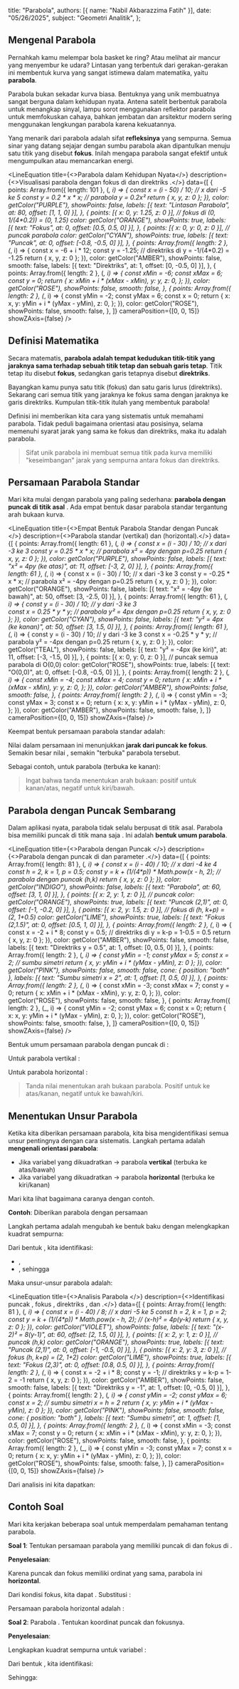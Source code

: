   title: "Parabola",
  authors: [{ name: "Nabil Akbarazzima Fatih" }],
  date: "05/26/2025",
  subject: "Geometri Analitik",
};


## Mengenal Parabola

Pernahkah kamu melempar bola basket ke ring? Atau melihat air mancur yang menyembur ke udara? Lintasan yang terbentuk dari gerakan-gerakan ini membentuk kurva yang sangat istimewa dalam matematika, yaitu **parabola**.

Parabola bukan sekadar kurva biasa. Bentuknya yang unik membuatnya sangat berguna dalam kehidupan nyata. Antena satelit berbentuk parabola untuk menangkap sinyal, lampu sorot menggunakan reflektor parabola untuk memfokuskan cahaya, bahkan jembatan dan arsitektur modern sering menggunakan lengkungan parabola karena kekuatannya.

Yang menarik dari parabola adalah sifat **refleksinya** yang sempurna. Semua sinar yang datang sejajar dengan sumbu parabola akan dipantulkan menuju satu titik yang disebut **fokus**. Inilah mengapa parabola sangat efektif untuk mengumpulkan atau memancarkan energi.

<LineEquation
  title={<>Parabola <InlineMath math="y = ax^2" /> dalam Kehidupan Nyata</>}
  description={<>Visualisasi parabola dengan fokus di <InlineMath math="F(0, \frac{1}{4a})" /> dan direktriks <InlineMath math="y = -\frac{1}{4a}" />.</>}
  data={[
    {
      points: Array.from({ length: 101 }, (_, i) => {
        const x = (i - 50) / 10; // x dari -5 ke 5
        const y = 0.2 * x * x; // parabola y = 0.2x²
        return { x, y, z: 0 };
      }),
      color: getColor("PURPLE"),
      showPoints: false,
      labels: [{ text: "Lintasan Parabola", at: 80, offset: [1, 1, 0] }],
    },
    {
      points: [{ x: 0, y: 1.25, z: 0 }], // fokus di (0, 1/(4*0.2)) = (0, 1.25)
      color: getColor("ORANGE"),
      showPoints: true,
      labels: [{ text: "Fokus", at: 0, offset: [0.5, 0.5, 0] }],
    },
    {
      points: [{ x: 0, y: 0, z: 0 }], // puncak parabola
      color: getColor("CYAN"),
      showPoints: true,
      labels: [{ text: "Puncak", at: 0, offset: [-0.8, -0.5, 0] }],
    },
    {
      points: Array.from({ length: 2 }, (_, i) => {
        const x = -6 + i * 12;
        const y = -1.25; // direktriks di y = -1/(4*0.2) = -1.25
        return { x, y, z: 0 };
      }),
      color: getColor("AMBER"),
      showPoints: false,
      smooth: false,
      labels: [{ text: "Direktriks", at: 1, offset: [0, -0.5, 0] }],
    },
    {
      points: Array.from({ length: 2 }, (_, i) => {
        const xMin = -6;
        const xMax = 6;
        const y = 0;
        return {
          x: xMin + i * (xMax - xMin),
          y: y,
          z: 0,
        };
      }),
      color: getColor("ROSE"),
      showPoints: false,
      smooth: false,
    },
    {
      points: Array.from({ length: 2 }, (_, i) => {
        const yMin = -2;
        const yMax = 6;
        const x = 0;
        return {
          x: x,
          y: yMin + i * (yMax - yMin),
          z: 0,
        };
      }),
      color: getColor("ROSE"),
      showPoints: false,
      smooth: false,
    },
  ]}
  cameraPosition={[0, 0, 15]}
  showZAxis={false}
/>

## Definisi Matematika

Secara matematis, **parabola adalah tempat kedudukan titik-titik yang jaraknya sama terhadap sebuah titik tetap dan sebuah garis tetap**. Titik tetap itu disebut **fokus**, sedangkan garis tetapnya disebut **direktriks**.

Bayangkan kamu punya satu titik (fokus) dan satu garis lurus (direktriks). Sekarang cari semua titik yang jaraknya ke fokus sama dengan jaraknya ke garis direktriks. Kumpulan titik-titik itulah yang membentuk parabola!

Definisi ini memberikan kita cara yang sistematis untuk memahami parabola. Tidak peduli bagaimana orientasi atau posisinya, selama memenuhi syarat jarak yang sama ke fokus dan direktriks, maka itu adalah parabola.

> Sifat unik parabola ini membuat semua titik pada kurva memiliki "keseimbangan" jarak yang sempurna antara fokus dan direktriks.

## Persamaan Parabola Standar

Mari kita mulai dengan parabola yang paling sederhana: **parabola dengan puncak di titik asal** <InlineMath math="O(0,0)" />. Ada empat bentuk dasar parabola standar tergantung arah bukaan kurva.

<LineEquation
  title={<>Empat Bentuk Parabola Standar dengan Puncak <InlineMath math="O(0,0)" /></>}
  description={<>Parabola standar <InlineMath math="x^2 = 4py" /> (vertikal) dan <InlineMath math="y^2 = 4px" /> (horizontal).</>}
  data={[
    {
      points: Array.from({ length: 61 }, (_, i) => {
        const x = (i - 30) / 10; // x dari -3 ke 3
        const y = 0.25 * x * x; // parabola x² = 4py dengan p=0.25
        return { x, y, z: 0 };
      }),
      color: getColor("PURPLE"),
      showPoints: false,
      labels: [{ text: "x² = 4py (ke atas)", at: 11, offset: [-3, 2, 0] }],
    },
    {
      points: Array.from({ length: 61 }, (_, i) => {
        const x = (i - 30) / 10; // x dari -3 ke 3
        const y = -0.25 * x * x; // parabola x² = -4py dengan p=0.25
        return { x, y, z: 0 };
      }),
      color: getColor("ORANGE"),
      showPoints: false,
      labels: [{ text: "x² = -4py (ke bawah)", at: 50, offset: [3, -2.5, 0] }],
    },
    {
      points: Array.from({ length: 61 }, (_, i) => {
        const y = (i - 30) / 10; // y dari -3 ke 3  
        const x = 0.25 * y * y; // parabola y² = 4px dengan p=0.25
        return { x, y, z: 0 };
      }),
      color: getColor("CYAN"),
      showPoints: false,
      labels: [{ text: "y² = 4px (ke kanan)", at: 50, offset: [3, 1.5, 0] }],
    },
    {
      points: Array.from({ length: 61 }, (_, i) => {
        const y = (i - 30) / 10; // y dari -3 ke 3
        const x = -0.25 * y * y; // parabola y² = -4px dengan p=0.25
        return { x, y, z: 0 };
      }),
      color: getColor("TEAL"),
      showPoints: false,
      labels: [{ text: "y² = -4px (ke kiri)", at: 11, offset: [-3, -1.5, 0] }],
    },
    {
      points: [{ x: 0, y: 0, z: 0 }], // puncak semua parabola di O(0,0)
      color: getColor("ROSE"),
      showPoints: true,
      labels: [{ text: "O(0,0)", at: 0, offset: [-0.8, -0.5, 0] }],
    },
    {
      points: Array.from({ length: 2 }, (_, i) => {
        const xMin = -4;
        const xMax = 4;
        const y = 0;
        return {
          x: xMin + i * (xMax - xMin),
          y: y,
          z: 0,
        };
      }),
      color: getColor("AMBER"),
      showPoints: false,
      smooth: false,
    },
    {
      points: Array.from({ length: 2 }, (_, i) => {
        const yMin = -3;
        const yMax = 3;
        const x = 0;
        return {
          x: x,
          y: yMin + i * (yMax - yMin),
          z: 0,
        };
      }),
      color: getColor("AMBER"),
      showPoints: false,
      smooth: false,
    },
  ]}
  cameraPosition={[0, 0, 15]}
  showZAxis={false}
/>

Keempat bentuk persamaan parabola standar adalah:

<div className="flex flex-col gap-4">
  <BlockMath math="y^2 = 4px \quad \text{(terbuka ke kanan)}" />
  <BlockMath math="y^2 = -4px \quad \text{(terbuka ke kiri)}" />
  <BlockMath math="x^2 = 4py \quad \text{(terbuka ke atas)}" />
  <BlockMath math="x^2 = -4py \quad \text{(terbuka ke bawah)}" />
</div>

Nilai <InlineMath math="p" /> dalam persamaan ini menunjukkan **jarak dari puncak ke fokus**. Semakin besar nilai <InlineMath math="p" />, semakin "terbuka" parabola tersebut.

Sebagai contoh, untuk parabola <InlineMath math="y^2 = 4px" /> (terbuka ke kanan):

<div className="flex flex-col gap-4">
  <BlockMath math="\text{Puncak: } (0, 0)" />
  <BlockMath math="\text{Fokus: } (p, 0)" />
  <BlockMath math="\text{Direktriks: } x = -p" />
  <BlockMath math="\text{Sumbu simetri: sumbu } X" />
</div>

> Ingat bahwa tanda <InlineMath math="p" /> menentukan arah bukaan: positif untuk kanan/atas, negatif untuk kiri/bawah.

## Parabola dengan Puncak Sembarang

Dalam aplikasi nyata, parabola tidak selalu berpusat di titik asal. Parabola bisa memiliki puncak di titik mana saja <InlineMath math="(h, k)" />. Ini adalah **bentuk umum parabola**.

<LineEquation
  title={<>Parabola <InlineMath math="(x-h)^2 = 4p(y-k)" /> dengan Puncak <InlineMath math="(h,k)" /></>}
  description={<>Parabola dengan puncak di <InlineMath math="(2, 1)" /> dan parameter <InlineMath math="p = 0.5" />.</>}
  data={[
    {
      points: Array.from({ length: 81 }, (_, i) => {
        const x = (i - 40) / 10; // x dari -4 ke 4
        const h = 2, k = 1, p = 0.5;
        const y = k + (1/(4*p)) * Math.pow(x - h, 2); // parabola dengan puncak (h,k)
        return { x, y, z: 0 };
      }),
      color: getColor("INDIGO"),
      showPoints: false,
      labels: [{ text: "Parabola", at: 60, offset: [3, 1, 0] }],
    },
    {
      points: [{ x: 2, y: 1, z: 0 }], // puncak
      color: getColor("ORANGE"),
      showPoints: true,
      labels: [{ text: "Puncak (2,1)", at: 0, offset: [-1, -0.2, 0] }],
    },
    {
      points: [{ x: 2, y: 1.5, z: 0 }], // fokus di (h, k+p) = (2, 1+0.5)
      color: getColor("LIME"),
      showPoints: true,
      labels: [{ text: "Fokus (2,1.5)", at: 0, offset: [0.5, 1, 0] }],
    },
    {
      points: Array.from({ length: 2 }, (_, i) => {
        const x = -2 + i * 8;
        const y = 0.5; // direktriks di y = k-p = 1-0.5 = 0.5
        return { x, y, z: 0 };
      }),
      color: getColor("AMBER"),
      showPoints: false,
      smooth: false,
      labels: [{ text: "Direktriks y = 0.5", at: 1, offset: [0, 0.5, 0] }],
    },
    {
      points: Array.from({ length: 2 }, (_, i) => {
        const yMin = -1;
        const yMax = 5;
        const x = 2; // sumbu simetri
        return { x, y: yMin + i * (yMax - yMin), z: 0 };
      }),
      color: getColor("PINK"),
      showPoints: false,
      smooth: false,
      cone: { position: "both" },
      labels: [{ text: "Sumbu simetri x = 2", at: 1, offset: [1, 0.5, 0] }],
    },
    {
      points: Array.from({ length: 2 }, (_, i) => {
        const xMin = -3;
        const xMax = 7;
        const y = 0;
        return {
          x: xMin + i * (xMax - xMin),
          y: y,
          z: 0,
        };
      }),
      color: getColor("ROSE"),
      showPoints: false,
      smooth: false,
    },
    {
      points: Array.from({ length: 2 }, (_, i) => {
        const yMin = -2;
        const yMax = 6;
        const x = 0;
        return {
          x: x,
          y: yMin + i * (yMax - yMin),
          z: 0,
        };
      }),
      color: getColor("ROSE"),
      showPoints: false,
      smooth: false,
    },
  ]}
  cameraPosition={[0, 0, 15]}
  showZAxis={false}
/>

Bentuk umum persamaan parabola dengan puncak di <InlineMath math="(h, k)" />:

<div className="flex flex-col gap-4">
  <BlockMath math="(y-k)^2 = 4p(x-h) \quad \text{(horizontal)}" />
  <BlockMath math="(x-h)^2 = 4p(y-k) \quad \text{(vertikal)}" />
</div>

Untuk parabola vertikal <InlineMath math="(x-h)^2 = 4p(y-k)" />:

<div className="flex flex-col gap-4">
  <BlockMath math="\text{Puncak: } (h, k)" />
  <BlockMath math="\text{Fokus: } (h, k+p)" />
  <BlockMath math="\text{Direktriks: } y = k-p" />
  <BlockMath math="\text{Sumbu simetri: } x = h" />
</div>

Untuk parabola horizontal <InlineMath math="(y-k)^2 = 4p(x-h)" />:

<div className="flex flex-col gap-4">
  <BlockMath math="\text{Puncak: } (h, k)" />
  <BlockMath math="\text{Fokus: } (h+p, k)" />
  <BlockMath math="\text{Direktriks: } x = h-p" />
  <BlockMath math="\text{Sumbu simetri: } y = k" />
</div>

> Tanda nilai <InlineMath math="p" /> menentukan arah bukaan parabola. Positif untuk ke atas/kanan, negatif untuk ke bawah/kiri.

## Menentukan Unsur Parabola

Ketika kita diberikan persamaan parabola, kita bisa mengidentifikasi semua unsur pentingnya dengan cara sistematis. Langkah pertama adalah **mengenali orientasi parabola**:

- Jika variabel <InlineMath math="x" /> yang dikuadratkan → parabola **vertikal** (terbuka ke atas/bawah)
- Jika variabel <InlineMath math="y" /> yang dikuadratkan → parabola **horizontal** (terbuka ke kiri/kanan)

Mari kita lihat bagaimana caranya dengan contoh.

**Contoh**: Diberikan parabola dengan persamaan <InlineMath math="x^2 - 4x - 8y + 12 = 0" />

Langkah pertama adalah mengubah ke bentuk baku dengan melengkapkan kuadrat sempurna:

<div className="flex flex-col gap-4">
  <BlockMath math="x^2 - 4x - 8y + 12 = 0" />
  <BlockMath math="x^2 - 4x = 8y - 12" />
  <BlockMath math="x^2 - 4x + 4 = 8y - 12 + 4" />
  <BlockMath math="(x-2)^2 = 8y - 8" />
  <BlockMath math="(x-2)^2 = 8(y-1)" />
</div>

Dari bentuk <InlineMath math="(x-2)^2 = 8(y-1)" />, kita identifikasi:

- <InlineMath math="h = 2" />, <InlineMath math="k = 1" />
- <InlineMath math="4p = 8" />, sehingga <InlineMath math="p = 2" />

Maka unsur-unsur parabola adalah:

<LineEquation
  title={<>Analisis Parabola <InlineMath math="(x-2)^2 = 8(y-1)" /></>}
  description={<>Identifikasi puncak <InlineMath math="(2,1)" />, fokus <InlineMath math="(2,3)" />, direktriks <InlineMath math="y = -1" />, dan <InlineMath math="p = 2" />.</>}
  data={[
    {
      points: Array.from({ length: 81 }, (_, i) => {
        const x = (i - 40) / 8; // x dari -5 ke 5
        const h = 2, k = 1, p = 2;
        const y = k + (1/(4*p)) * Math.pow(x - h, 2); // (x-h)² = 4p(y-k)
        return { x, y, z: 0 };
      }),
      color: getColor("VIOLET"),
      showPoints: false,
      labels: [{ text: "(x-2)² = 8(y-1)", at: 60, offset: [2, 1.5, 0] }],
    },
    {
      points: [{ x: 2, y: 1, z: 0 }], // puncak (h,k)
      color: getColor("ORANGE"),
      showPoints: true,
      labels: [{ text: "Puncak (2,1)", at: 0, offset: [-1, -0.5, 0] }],
    },
    {
      points: [{ x: 2, y: 3, z: 0 }], // fokus (h, k+p) = (2, 1+2)
      color: getColor("LIME"),
      showPoints: true,
      labels: [{ text: "Fokus (2,3)", at: 0, offset: [0.8, 0.5, 0] }],
    },
    {
      points: Array.from({ length: 2 }, (_, i) => {
        const x = -2 + i * 8;
        const y = -1; // direktriks y = k-p = 1-2 = -1
        return { x, y, z: 0 };
      }),
      color: getColor("AMBER"),
      showPoints: false,
      smooth: false,
      labels: [{ text: "Direktriks y = -1", at: 1, offset: [0, -0.5, 0] }],
    },
    {
      points: Array.from({ length: 2 }, (_, i) => {
        const yMin = -2;
        const yMax = 6;
        const x = 2; // sumbu simetri x = h = 2
        return { x, y: yMin + i * (yMax - yMin), z: 0 };
      }),
      color: getColor("PINK"),
      showPoints: false,
      smooth: false,
      cone: { position: "both" },
      labels: [{ text: "Sumbu simetri", at: 1, offset: [1, 0.5, 0] }],
    },
    {
      points: Array.from({ length: 2 }, (_, i) => {
        const xMin = -3;
        const xMax = 7;
        const y = 0;
        return {
          x: xMin + i * (xMax - xMin),
          y: y,
          z: 0,
        };
      }),
      color: getColor("ROSE"),
      showPoints: false,
      smooth: false,
    },
    {
      points: Array.from({ length: 2 }, (_, i) => {
        const yMin = -3;
        const yMax = 7;
        const x = 0;
        return {
          x: x,
          y: yMin + i * (yMax - yMin),
          z: 0,
        };
      }),
      color: getColor("ROSE"),
      showPoints: false,
      smooth: false,
    },
  ]}
  cameraPosition={[0, 0, 15]}
  showZAxis={false}
/>

Dari analisis ini kita dapatkan:

<div className="flex flex-col gap-4">
  <BlockMath math="\text{Puncak: } (2, 1)" />
  <BlockMath math="\text{Fokus: } (2, 3)" />
  <BlockMath math="\text{Direktriks: } y = -1" />
  <BlockMath math="\text{Sumbu simetri: } x = 2" />
  <BlockMath math="\text{Arah bukaan: ke atas (karena } p = 2 > 0\text{)}" />
</div>

## Contoh Soal

Mari kita kerjakan beberapa soal untuk memperdalam pemahaman tentang parabola.

**Soal 1**: Tentukan persamaan parabola yang memiliki puncak di <InlineMath math="(1, -2)" /> dan fokus di <InlineMath math="(4, -2)" />.

**Penyelesaian**:

Karena puncak dan fokus memiliki ordinat yang sama, parabola ini **horizontal**.

<div className="flex flex-col gap-4">
  <BlockMath math="\text{Puncak: } (h, k) = (1, -2)" />
  <BlockMath math="\text{Fokus: } (h+p, k) = (4, -2)" />
</div>

Dari kondisi fokus, kita dapat <InlineMath math="h + p = 4" />. Substitusi <InlineMath math="h = 1" />:

<BlockMath math="1 + p = 4 \Rightarrow p = 3" />

Persamaan parabola horizontal adalah <InlineMath math="(y-k)^2 = 4p(x-h)" />:

<div className="flex flex-col gap-4">
  <BlockMath math="(y-(-2))^2 = 4(3)(x-1)" />
  <BlockMath math="(y+2)^2 = 12(x-1)" />
</div>

**Soal 2**: Parabola <InlineMath math="y^2 - 6y - 4x + 13 = 0" />. Tentukan koordinat puncak dan fokusnya.

**Penyelesaian**:

Lengkapkan kuadrat sempurna untuk variabel <InlineMath math="y" />:

<div className="flex flex-col gap-4">
  <BlockMath math="y^2 - 6y - 4x + 13 = 0" />
  <BlockMath math="y^2 - 6y = 4x - 13" />
  <BlockMath math="y^2 - 6y + 9 = 4x - 13 + 9" />
  <BlockMath math="(y-3)^2 = 4x - 4" />
  <BlockMath math="(y-3)^2 = 4(x-1)" />
</div>

Dari bentuk <InlineMath math="(y-3)^2 = 4(x-1)" />, kita identifikasi:

<div className="flex flex-col gap-4">
  <BlockMath math="h = 1, \quad k = 3" />
  <BlockMath math="4p = 4 \Rightarrow p = 1" />
</div>

Sehingga:

<div className="flex flex-col gap-4">
  <BlockMath math="\text{Puncak: } (h, k) = (1, 3)" />
  <BlockMath math="\text{Fokus: } (h+p, k) = (1+1, 3) = (2, 3)" />
</div>